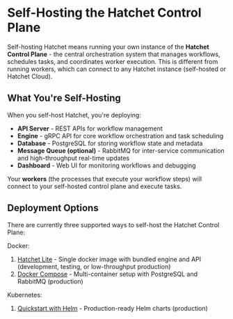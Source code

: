 # Self-Hosting the Hatchet Control Plane

Self-hosting Hatchet means running your own instance of the **Hatchet Control Plane** - the central orchestration system that manages workflows, schedules tasks, and coordinates worker execution. This is different from running workers, which can connect to any Hatchet instance (self-hosted or Hatchet Cloud).

## What You're Self-Hosting

When you self-host Hatchet, you're deploying:

- **API Server** - REST APIs for workflow management
- **Engine** - gRPC API for core workflow orchestration and task scheduling
- **Database** - PostgreSQL for storing workflow state and metadata
- **Message Queue (optional)** - RabbitMQ for inter-service communication and high-throughput real-time updates
- **Dashboard** - Web UI for monitoring workflows and debugging

Your **workers** (the processes that execute your workflow steps) will connect to your self-hosted control plane and execute tasks.

## Deployment Options

There are currently three supported ways to self-host the Hatchet Control Plane:

Docker:

1. [Hatchet Lite](./self-hosting/hatchet-lite.mdx) - Single docker image with bundled engine and API (development, testing, or low-throughput production)
2. [Docker Compose](./self-hosting/docker-compose.mdx) - Multi-container setup with PostgreSQL and RabbitMQ (production)

Kubernetes:

1. [Quickstart with Helm](./self-hosting/kubernetes-quickstart.mdx) - Production-ready Helm charts (production)
